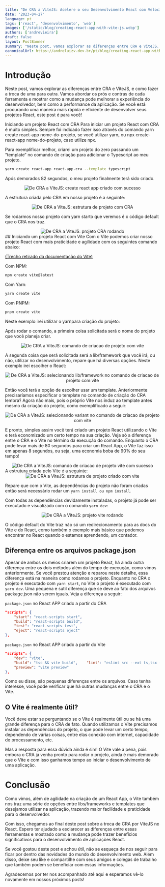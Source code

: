 ```yaml
---
title: "De CRA a ViteJS: Acelere o seu Desenvolvimento React com Velocidade e Facilidade!"
date: '2023-04-27'
language: pt
tags: ['react', 'desenvolvimento', 'web']
images: ['/static/blog/creating-react-app-with-vite-js.webp']
authors: ['andrevieira']
draft: false
layout: PostBanner
summary: "Neste post, vamos explorar as diferenças entre CRA e ViteJS, e como fazer a troca de uma para outra."
canonicalUrl: https://andreluizv.dev.br/pt/blog/creating-react-app-with-vite-js
---
```


# Introdução
Neste post, vamos explorar as diferenças entre CRA e ViteJS, e como fazer a troca de uma para outra. Vamos abordar os prós e contras de cada ferramenta e mostrar como a mudança pode melhorar a experiência do desenvolvedor, bem como a performance da aplicação. Se você está procurando uma maneira mais rápida e eficiente de desenvolver seus projetos React, este post é para você!

Iniciando um projeto React com CRA
Para iniciar um projeto React com CRA é muito simples. Sempre foi indicado fazer isso através do comando yarn create react-app nome-do-projeto, se você utilizar yarn, ou npx create-react-app nome-do-projeto, caso utilize npx.

Para exemplificar melhor, criarei um projeto do zero passando um “template” no comando de criação para adicionar o Typescript ao meu projeto.

``` bash
yarn create react-app react-app-cra --template typescript
``` 

Após demorados 82 segundos, o meu projeto finalmente terá sido criado.

<div align='center'>
    <Image
        src="/static/blog/creating-react-app-with-vite-js-1.webp"
        alt="De CRA a ViteJS: create react app criado com sucesso"
        width={600}
        height={550}
    />
</div>

A estrutura criada pelo CRA em nosso projeto é a seguinte:

<div align='center'>
    <Image
        src="/static/blog/creating-react-app-with-vite-js-2.webp"
        alt="De CRA a ViteJS: estrutura de projeto com CRA"
        width={600}
        height={550}
    />
</div>

Se rodarmos nosso projeto com yarn starto que veremos é o código default que o CRA nos traz.

<div align='center'>
    <Image
        src="/static/blog/creating-react-app-with-vite-js-3.webp"
        alt="De CRA a ViteJS: projeto CRA rodando"
        width={600}
        height={550}
    />
</div>
## Iniciando um projeto React com Vite
Com o Vite podemos criar nosso projeto React com mais praticidade e agilidade com os seguintes comando abaixo:

[(Trecho retirado da documentação do Vite)](https://vitejs.dev/guide/)

Com NPM:

``` bash
npm create vite@latest
``` 
Com Yarn:

``` bash
yarn create vite
```

Com PNPM:

``` bash
pnpm create vite
```

Neste exemplo irei utilizar o yarnpara criação do projeto:

Após rodar o comando, a primeira coisa solicitada será o nome do projeto que você planeja criar.

<div align='center'>
    <Image
        src="/static/blog/creating-react-app-with-vite-js-4.webp"
        alt="De CRA a ViteJS: comando de criacao de projeto com vite"
        width={600}
        height={550}
    />
</div>

A segunda coisa que será solicitada será a lib/framework que você irá, ou não, utilizar no desenvolvimento, repare que há diversas opções. Neste exemplo irei escolher o React:

<div align='center'>
    <Image
        src="/static/blog/creating-react-app-with-vite-js-5.webp"
        alt="De CRA a ViteJS: selecionando lib/framework no comando de criacao de projeto com vite"
        width={600}
        height={550}
    />
</div>

Então você terá a opção de escolher usar um template. Anteriormente precisaríamos especificar o template no comando de criação do CRA lembra? Agora não mais, pois o próprio Vite nos induz ao template antes mesmo da criação do projeto, como exemplificado a seguir:

<div align='center'>
    <Image
        src="/static/blog/creating-react-app-with-vite-js-6.webp"
        alt="De CRA a ViteJS: selecionando variant no comando de criacao de projeto com vite"
        width={600}
        height={550}
    />
</div>

E pronto, simples assim você terá criado um projeto React utilizando o Vite e terá economizado um certo tempo na sua criação. Veja só a diferença entre o CRA e o Vite no término da execução do comando. Enquanto o CRA pode levar mais de 80 segundos para criar um React App, o Vite faz isso em apenas 8 segundos, ou seja, uma economia boba de 90% do seu tempo!

<div align='center'>
    <Image
        src="/static/blog/creating-react-app-with-vite-js-7.webp"
        alt="De CRA a ViteJS: comando de criacao de projeto vite com sucesso"
        width={600}
        height={550}
    />
</div>
A estrutura criada pelo Vite é a seguinte:

<div align='center'>
    <Image
        src="/static/blog/creating-react-app-with-vite-js-8.webp"
        alt="De CRA a ViteJS: estrutura de projeto criado com vite"
        width={600}
        height={550}
    />
</div>

Repare que com o Vite, as dependências do projeto não foram criadas então será necessário rodar um `yarn install ou npm install`.

Com todas as dependências devidamente instaladas, o projeto já pode ser executado e visualizado com o comando `yarn dev`:
<div align='center'>
    <Image
        src="/static/blog/creating-react-app-with-vite-js-9.webp"
        alt="De CRA a ViteJS: projeto vite rodando"
        width={600}
        height={550}
    />
</div>

O código default do Vite traz não só um redirecionamento para as docs do Vite e do React, como também o exemplo mais básico que podemos encontrar no React quando o estamos aprendendo, um contador.

## Diferença entre os arquivos package.json
Apesar de ambos os meios criarem um projeto React, há ainda outra diferença entre os dois métodos além do tempo de execução, como vimos anteriormente. Se você prestou atenção e reparou neste detalhe, essa diferença está na maneira como rodamos o projeto. Enquanto no CRA o projeto é executado com `yarn start`, no Vite o projeto é executado com `yarn dev`.
Uma pequena e sutil diferença que se deve ao fato dos arquivos package.json não serem iguais. Veja a diferença a seguir:

`package.json` no React APP criado a partir do CRA

``` json
"scripts": {
    "start": "react-scripts start",
    "build": "react-scripts build",
    "test": "react-scripts test",
    "eject": "react-scripts eject"
},
``` 
`package.json` no React APP criado a partir do Vite

``` json
"scripts": {
    "dev": "vite",
    "build": "tsc && vite build",    "lint": "eslint src --ext ts,tsx --report-unused-disable-directives --max-warnings 0",
    "preview": "vite preview"
},
```

Como eu disse, são pequenas diferenças entre os arquivos. Caso tenha interesse, você pode verificar que há outras mudanças entre o CRA e o Vite.

## O Vite é realmente útil?
Você deve estar se perguntando se o Vite é realmente útil ou se há uma grande diferença para o CRA de fato. Quando utilizamos o Vite precisamos instalar as dependências do projeto, o que pode levar um certo tempo, dependendo de várias coisas, entre elas conexão com internet, capacidade de processamento, etc.

Mas a resposta para essa dúvida ainda é sim! O Vite vale a pena, pois embora o CRA já venha pronto para rodar o projeto, ainda é mais demorado que o Vite e com isso ganhamos tempo ao iniciar o desenvolvimento de uma aplicação.

# Conclusão
Como vimos, além de agilidade na criação de um React App, o Vite também nos traz uma série de opções entre libs/frameworks e templates que desejamos utilizar na aplicação, trazendo maior facilidade e praticidade para o desenvolvedor.

Com isso, chegamos ao final deste post sobre a troca de CRA por ViteJS no React. Espero ter ajudado a esclarecer as diferenças entre essas ferramentas e mostrado como a mudança pode trazer benefícios significativos para o desenvolvimento de aplicações React.

Se você gostou deste post e achou útil, não se esqueça de nos seguir para ficar por dentro das novidades do mundo do desenvolvimento web. Além disso, deixe seu like e compartilhe com seus amigos e colegas de trabalho que também podem se beneficiar com essas informações.

Agradecemos por ter nos acompanhado até aqui e esperamos vê-lo novamente em nossos próximos posts!